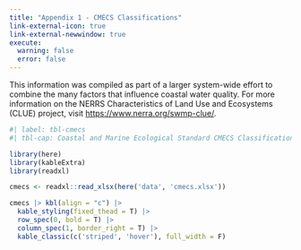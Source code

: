 ```yaml
---
title: "Appendix 1 - CMECS Classifications"
link-external-icon: true
link-external-newwindow: true
execute:
  warning: false
  error: false
---
```


This information was compiled as part of a larger system-wide effort to combine the many factors that influence coastal water quality. For more information on the NERRS Characteristics of Land Use and Ecosystems (CLUE) project, visit <https://www.nerra.org/swmp-clue/>.

```r
#| label: tbl-cmecs
#| tbl-cap: Coastal and Marine Ecological Standard CMECS Classifications for the four GTM Research Reserve long-term water quality monitoring stations, Pine Island gtmpiwq, San Sebastian gtmsswq, Fort Matanzas gtmfmwq, and Pellicer Creek gtmpcwq.

library(here)
library(kableExtra) 
library(readxl)

cmecs <- readxl::read_xlsx(here('data', 'cmecs.xlsx'))

cmecs |> kbl(align = "c") |> 
  kable_styling(fixed_thead = T) |> 
  row_spec(0, bold = T) |> 
  column_spec(1, border_right = T) |>
  kable_classic(c('striped', 'hover'), full_width = F)
```
